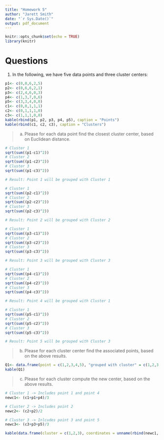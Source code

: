 ```yaml
---
title: "Homework 5"
author: "Jarett Smith"
date: "`r Sys.Date()`"
output: pdf_document
---
```


```r
knitr::opts_chunk$set(echo = TRUE)
library(knitr)
```

# Questions

1. In the following, we have five data points and three cluster centers:

```r
p1<- c(0,0,6,2,5)
p2<- c(0,6,6,2,1)
p3<- c(2,4,6,0,3)
p4<- c(1,3,7,0,6)
p5<- c(3,3,4,0,0)
c1<- c(0,0,1,1,1)
c2<- c(0,1,1,1,0)
c3<- c(1,1,1,0,0)
kable(rbind(p1, p2, p3, p4, p5), caption = "Points")
kable(rbind(c1, c2, c3), caption = "Clusters")
```

> a. Please for each data point find the closest cluster center, based on Euclidean distance.

```r
# Cluster 1
sqrt(sum((p1-c1)^2))
# Cluster 2
sqrt(sum((p1-c2)^2))
# Cluster 3
sqrt(sum((p1-c3)^2))

# Result: Point 1 will be grouped with Cluster 1
```

```r
# Cluster 1
sqrt(sum((p2-c1)^2))
# Cluster 2
sqrt(sum((p2-c2)^2))
# Cluster 3
sqrt(sum((p2-c3)^2))

# Result: Point 2 will be grouped with Cluster 2
```

```r
# Cluster 1
sqrt(sum((p3-c1)^2))
# Cluster 2
sqrt(sum((p3-c2)^2))
# Cluster 3
sqrt(sum((p3-c3)^2))

# Result: Point 3 will be grouped with Cluster 3
```

```r
# Cluster 1
sqrt(sum((p4-c1)^2))
# Cluster 2
sqrt(sum((p4-c2)^2))
# Cluster 3
sqrt(sum((p4-c3)^2))

# Result: Point 4 will be grouped with Cluster 1
```

```r
# Cluster 1
sqrt(sum((p5-c1)^2))
# Cluster 2
sqrt(sum((p5-c2)^2))
# Cluster 3
sqrt(sum((p5-c3)^2))

# Result: Point 5 will be grouped with Cluster 3
```

> b. Please for each cluster center find the associated points, based on the above results.

```r
Q1<- data.frame(point = c(1,2,3,4,5), "grouped with cluster" = c(1,2,3,1,3))
kable(Q1)
```

> c. Please for each cluster compute the new center, based on the above results.

```r
# Cluster 1 -> Includes point 1 and point 4
newc1<- (c1+p1+p4)/3

# Cluster 2 -> Includes point 2
newc2<- (c2+p2)/2

# Cluster 3 -> Inlcudes point 3 and point 5
newc3<- (c3+p3+p5)/3

kable(data.frame(cluster = c(1,2,3), coordinates = unname(rbind(newc1, newc2, newc3))))
```